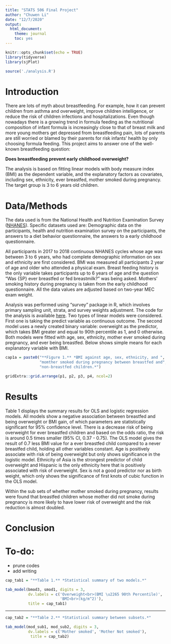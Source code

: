```yaml
---
title: "STATS 506 Final Project"
author: "Chuwen Li"
date: "12/7/2020"
output: 
  html_document: 
    theme: journal
    toc: yes
---
```


```r
knitr::opts_chunk$set(echo = TRUE)
library(tidyverse)
library(sjPlot)

source('./analysis.R')
```

# <span id="jump">Introduction</span>
There are lots of myth about breastfeeding. For example, how it can prevent 
children from asthma and overweight, improve children intelligence, or 
reduce the risk of children infections and hospitalizations. Even though 
nowadays there is a growing trend in formula feeding as the nutritional 
composition of infant formula is increasingly close to that of breast milk 
and more young mothers get depressed from breastfeeding pain, lots of 
parents are still worried or blamed by their parents for risk infants' 
health by only choosing formula feeding. This project aims to answer one of
the well-known breastfeeding question: 

 **Does breastfeeding prevent early childhood overweight?**

The analysis is based on fitting linear models with body measure index (BMI) 
as the dependent variable, and the explanatory factors as covariates, 
including sex, ethnicity, ever breastfed, mother smoked during pregnancy. The 
target group is 3 to 6 years old children.

# Data/Methods

The data used is from the National Health and Nutrition Examination Survey 
([NHANES](https://wwwn.cdc.gov/nchs/nhanes/continuousnhanes/default.aspx?BeginYear=2017)). 
Specific datasets used are: Demographic data on the participants, 
health and nutrition examination survey on the participants, 
the answers to a diet behavior questionnaire, the answers to a early 
childhood questionnaire.

All participants in 2017 to 2018 continuous NHANES cycles whose age was 
between 3 to 6 years, who had complete demographic information on sex and 
ethnicity are first considered. BMI was measured all participants 2 year of 
age and older who attended a physical exam. Breast feeding history is the only 
variable takes participants up to 6 years of age and the question "Was {SP} 
ever breastfed or fed breastmilk?" was being asked. Mothers' smoking history 
during pregnancy is taken from the early childhood questionnaire. All 
the data values are adjusted based on two-year MEC exam weight.

Analysis was performed using "survey" package in R, which involves primary 
sampling unit, strata, and survey weights adjustment. The code for the analysis 
is available [here](https://github.com/lixx4228/Stats506_public). Two types of
linear models were considered. First one is taking the predict variable as 
continuous outcome. The second model uses a newly created binary variable: 
overweight as the predictor, which takes BMI greater and equal to 90th 
percentile as 1, and 0 otherwise. Both models were fitted with age, sex,
ethnicity, mother ever smoked during pregnancy, and ever being breastfed. Below
shows simple means for each explanatory variable with BMI.

```r
cap1a = paste0("**Figure 1.** *BMI against age, sex, ethnicity, and ", 
               "momther smoked during pregnancy between breastfed and", 
               "non-breastfed children.*")

gridExtra::grid.arrange(p1, p2, p3, p4, ncol=2)
```


# Results

Table 1 displays the summary results for OLS and logistic regression models.
All models show a negative association between breastfed and being overweight 
or BMI gain, of which parameters are statistically significant for 95%
confidence level. There is a decrease risk of being overweight for ever 
breastfed children and based on the odds ratio, the risk is around 0.5 times 
smaller (95% CI, 0.37 - 0.75). The OLS model gives the result of 0.7 
less BMI value for a ever breastfed child compared to a never breastfed child,
holding all other variables constant. Age is positively associate with risk of
being overweight but only shows significance in the logistic model. Ethnicity
of Asia is the strongest predictor of child overweight and Hispanic is the only
ethnicity here that is positively associated with risk of overweight. Sex is 
not a good predictor nor as birth weight, which only shows the significance of 
first knots of cubic function in the OLS model. 

Within the sub sets of whether mother smoked during pregnancy, results were 
found that breastfed children whose mother did not smoke during pregnancy is 
more likely to have lower risk of overweight and the risk reduction is almost
doubled.  



# Conclusion

# To-do:
- prune codes
- add writing


```r
cap_tab1 = "**Table 1.** *Statistical summary of two models.*"

tab_model(bmod3, smod1, digits = 3,
          dv.labels = c('Overweight<br>(BMI \u2265 90th Percentile)',
                        'BMI<br>(kg/m^2)'), 
          title = cap_tab1)
```

-----

```r
cap_tab2 = "**Table 2.** *Statistical summary between subsets.*"

tab_model(mod_sub1, mod_sub2, digits = 3, 
          dv.labels = c('Mother smoked', 'Mother Not smoked'),
           title = cap_tab2)
```
